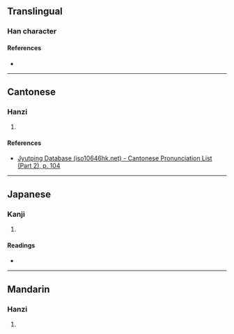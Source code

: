 {{character info/new}}
==Translingual==

===Han character===
{{Han char|rn=53|rad=广|as=11|sn=14|four=00211|canj=IIXP|ids=⿸广鹿}}

====References====
* {{Han ref|kx=0350.070|dkj=09466|dj=0661.090|hdz=20899.130|uh=5ED8|ud=24280|bh=E1B5|bd=57781}}

----

==Cantonese==

===Hanzi===
{{yue-hanzi|jyut=[[luk6]]|y=luk6}}

# {{defn|lang=yue|sort=广11}}

====References====
* [http://www.iso10646hk.net/jp/document/download.jsp Jyutping Database (iso10646hk.net) - Cantonese Pronunciation List (Part 2), p. 104]

----

==Japanese==

===Kanji===
{{ja-kanji|grade=|rs=广11}}

# {{defn|lang=ja|sort=广11}}

====Readings====
* {{ja-readings|on=[[ろく]] (roku)|kun=[[こめぐら]] (komegura)}}

----

==Mandarin==

===Hanzi===
{{cmn-hanzi|pin=[[lù]] ([[lu4]])|wg=lu<sup>4</sup>}}

# {{defn|lang=cmn|sort=广11}}